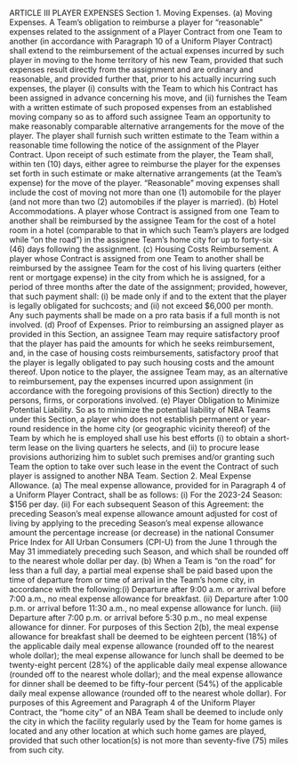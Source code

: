 ARTICLE III
PLAYER EXPENSES
Section 1. Moving Expenses.
(a) Moving Expenses. A Team's obligation to reimburse a player for
"reasonable" expenses related to the assignment of a Player Contract from
one Team to another (in accordance with Paragraph 10 of a Uniform Player
Contract) shall extend to the reimbursement of the actual expenses incurred
by such player in moving to the home territory of his new Team, provided
that such expenses result directly from the assignment and are ordinary and
reasonable, and provided further that, prior to his actually incurring such
expenses, the player (i) consults with the Team to which his Contract has
been assigned in advance concerning his move, and (ii) furnishes the Team
with a written estimate of such proposed expenses from an established
moving company so as to afford such assignee Team an opportunity to
make reasonably comparable alternative arrangements for the move of the
player. The player shall furnish such written estimate to the Team within a
reasonable time following the notice of the assignment of the Player
Contract. Upon receipt of such estimate from the player, the Team shall,
within ten (10) days, either agree to reimburse the player for the expenses
set forth in such estimate or make alternative arrangements (at the Team's
expense) for the move of the player. "Reasonable" moving expenses shall
include the cost of moving not more than one (1) automobile for the player
(and not more than two (2) automobiles if the player is married).
(b) Hotel Accommodations. A player whose Contract is assigned
from one Team to another shall be reimbursed by the assignee Team for the
cost of a hotel room in a hotel (comparable to that in which such Team's
players are lodged while "on the road") in the assignee Team's home city for
up to forty-six (46) days following the assignment.
(c) Housing Costs Reimbursement. A player whose Contract is
assigned from one Team to another shall be reimbursed by the assignee
Team for the cost of his living quarters (either rent or mortgage expense) in
the city from which he is assigned, for a period of three months after the
date of the assignment; provided, however, that such payment shall: (i) be
made only if and to the extent that the player is legally obligated for suchcosts; and (ii) not exceed \$6,000 per month. Any such payments shall be
made on a pro rata basis if a full month is not involved.
(d) Proof of Expenses. Prior to reimbursing an assigned player as
provided in this Section, an assignee Team may require satisfactory proof
that the player has paid the amounts for which he seeks reimbursement, and,
in the case of housing costs reimbursements, satisfactory proof that the
player is legally obligated to pay such housing costs and the amount thereof.
Upon notice to the player, the assignee Team may, as an alternative to
reimbursement, pay the expenses incurred upon assignment (in accordance
with the foregoing provisions of this Section) directly to the persons, firms,
or corporations involved.
(e) Player Obligation to Minimize Potential Liability. So as to
minimize the potential liability of NBA Teams under this Section, a player
who does not establish permanent or year-round residence in the home city
(or geographic vicinity thereof) of the Team by which he is employed shall
use his best efforts (i) to obtain a short-term lease on the living quarters he
selects, and (ii) to procure lease provisions authorizing him to sublet such
premises and/or granting such Team the option to take over such lease in
the event the Contract of such player is assigned to another NBA Team.
Section 2. Meal Expense Allowance.
(a) The meal expense allowance, provided for in Paragraph 4 of a
Uniform Player Contract, shall be as follows:
(i) For the 2023-24 Season: \$156 per day.
(ii) For each subsequent Season of this Agreement: the
preceding Season's meal expense allowance amount adjusted
for cost of living by applying to the preceding Season's meal
expense allowance amount the percentage increase (or
decrease) in the national Consumer Price Index for All
Urban Consumers (CPI-U) from the June 1 through the
May 31 immediately preceding such Season, and which shall
be rounded off to the nearest whole dollar per day.
(b) When a Team is "on the road" for less than a full day, a partial meal
expense shall be paid based upon the time of departure from or time of
arrival in the Team's home city, in accordance with the following:(i) Departure after 9:00 a.m. or arrival before 7:00 a.m., no meal
expense allowance for breakfast.
(ii) Departure after 1:00 p.m. or arrival before 11:30 a.m., no
meal expense allowance for lunch.
(iii) Departure after 7:00 p.m. or arrival before 5:30 p.m., no
meal expense allowance for dinner.
For purposes of this Section 2(b), the meal expense allowance for breakfast
shall be deemed to be eighteen percent (18%) of the applicable daily meal
expense allowance (rounded off to the nearest whole dollar); the meal
expense allowance for lunch shall be deemed to be twenty-eight percent
(28%) of the applicable daily meal expense allowance (rounded off to the
nearest whole dollar); and the meal expense allowance for dinner shall be
deemed to be fifty-four percent (54%) of the applicable daily meal expense
allowance (rounded off to the nearest whole dollar).
For purposes of this Agreement and Paragraph 4 of the Uniform Player
Contract, the "home city" of an NBA Team shall be deemed to include only
the city in which the facility regularly used by the Team for home games is
located and any other location at which such home games are played,
provided that such other location(s) is not more than seventy-five (75) miles
from such city.